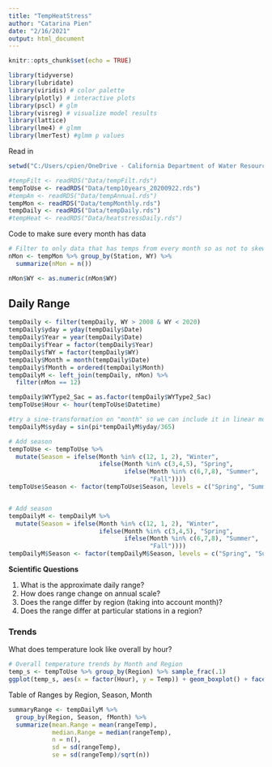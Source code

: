 ```yaml
---
title: "TempHeatStress"
author: "Catarina Pien"
date: "2/16/2021"
output: html_document
---
```


```r
knitr::opts_chunk$set(echo = TRUE)

library(tidyverse)
library(lubridate)
library(viridis) # color palette
library(plotly) # interactive plots
library(pscl) # glm
library(visreg) # visualize model results
library(lattice)
library(lme4) # glmm
library(lmerTest) #glmm p values
```

Read in 
```r
setwd("C:/Users/cpien/OneDrive - California Department of Water Resources/Work/ClimateChange/R_code/TempSynthesis/")

#tempFilt <- readRDS("Data/tempFilt.rds") 
tempToUse <- readRDS("Data/temp10years_20200922.rds")
#tempAn <- readRDS("Data/tempAnnual.rds")
tempMon <- readRDS("Data/tempMonthly.rds")
tempDaily <- readRDS("Data/tempDaily.rds")
#tempHeat <- readRDS("Data/heatstressDaily.rds")
```

Code to make sure every month has data
```r
# Filter to only data that has temps from every month so as not to skew the data that only has part of the year represented.
nMon <- tempMon %>% group_by(Station, WY) %>%
  summarize(nMon = n())

nMon$WY <- as.numeric(nMon$WY)
```

## Daily Range
```r
tempDaily <- filter(tempDaily, WY > 2008 & WY < 2020)
tempDaily$yday = yday(tempDaily$Date)
tempDaily$Year = year(tempDaily$Date)
tempDaily$fYear = factor(tempDaily$Year)
tempDaily$fWY = factor(tempDaily$WY)
tempDaily$Month = month(tempDaily$Date)
tempDaily$fMonth = ordered(tempDaily$Month)
tempDailyM <- left_join(tempDaily, nMon) %>%
  filter(nMon == 12)

tempDaily$WYType2_Sac = as.factor(tempDaily$WYType2_Sac)
tempToUse$Hour <- hour(tempToUse$Datetime)

#try a sine-transformation on "month" so we can include it in linear models
tempDailyM$syday = sin(pi*tempDailyM$yday/365)

# Add season
tempToUse <- tempToUse %>%
  mutate(Season = ifelse(Month %in% c(12, 1, 2), "Winter", 
                         ifelse(Month %in% c(3,4,5), "Spring", 
                                ifelse(Month %in% c(6,7,8), "Summer",
                                       "Fall"))))
tempToUse$Season <- factor(tempToUse$Season, levels = c("Spring", "Summer", "Fall", "Winter"))


# Add season
tempDailyM <- tempDailyM %>%
  mutate(Season = ifelse(Month %in% c(12, 1, 2), "Winter", 
                         ifelse(Month %in% c(3,4,5), "Spring", 
                                ifelse(Month %in% c(6,7,8), "Summer",
                                       "Fall"))))
tempDailyM$Season <- factor(tempDailyM$Season, levels = c("Spring", "Summer", "Fall", "Winter"))
```

**Scientific Questions**  

1. What is the approximate daily range? 
2. How does range change on annual scale? 
3. Does the range differ by region (taking into account month)?
4. Does the range differ at particular stations in a region? 

### Trends

What does temperature look like overall by hour?
```r
# Overall temperature trends by Month and Region 
temp_s <- tempToUse %>% group_by(Region) %>% sample_frac(.1)
ggplot(temp_s, aes(x = factor(Hour), y = Temp)) + geom_boxplot() + facet_grid(Region~Season)+theme_bw()
```

Table of Ranges by Region, Season, Month
```r
summaryRange <- tempDailyM %>%
  group_by(Region, Season, fMonth) %>%
  summarize(mean.Range = mean(rangeTemp),
            median.Range = median(rangeTemp),
            n = n(),
            sd = sd(rangeTemp),
            se = sd(rangeTemp)/sqrt(n))
```
